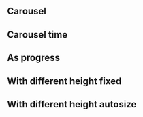 
<Meta title="Components/Carousel" />

## Carousel

<Canvas isExpanded>
  <Story name="Carousel">
    <div style={{ width: '90%', maxWidth: '600px', margin: '0 auto' }}>
      <Carousel>
        <ImgFixed src={Land.get().getParcelImage([-29, 55])} dimension="wide" />
        <ImgFixed
          src={Land.get().getParcelImage([-108, -30])}
          dimension="wide"
        />
        <ImgFixed
          src={Land.get().getParcelImage([144, -34])}
          dimension="wide"
        />
      </Carousel>
    </div>
  </Story>
</Canvas>

<Divider size="small" />

## Carousel time

<Canvas isExpanded>
  <Story name="Carousel time">
    <div style={{ width: '90%', maxWidth: '600px', margin: '0 auto' }}>
      <Carousel time={1000}>
        <ImgFixed src={Land.get().getParcelImage([-10, 58])} dimension="wide" />
        <ImgFixed
          src={Land.get().getParcelImage([-79, -54])}
          dimension="wide"
        />
        <ImgFixed
          src={Land.get().getParcelImage([111, -23])}
          dimension="wide"
        />
      </Carousel>
    </div>
  </Story>
</Canvas>

<Divider size="small" />

## As progress

<Canvas isExpanded>
  <Story name="As progress">
    <div style={{ width: '90%', maxWidth: '600px', margin: '0 auto' }}>
      <Carousel progress>
        <ImgFixed src={Land.get().getParcelImage([25, 74])} dimension="wide" />
        <ImgFixed src={Land.get().getParcelImage([26, 9])} dimension="wide" />
        <ImgFixed
          src={Land.get().getParcelImage([-143, -125])}
          dimension="wide"
        />
      </Carousel>
    </div>
  </Story>
</Canvas>

<Divider size="small" />

## With different height fixed

<Canvas isExpanded>
  <Story name="With different height fixed">
    <div style={{ width: '90%', maxWidth: '600px', margin: '0 auto' }}>
      <Carousel>
        <ImgFixed src={Land.get().getParcelImage([25, 74])} dimension="wide" />
        <ImgFixed
          src={Land.get().getParcelImage([26, 9])}
          dimension="vertical"
        />
        <ImgFixed src={Land.get().getParcelImage([26, 9])} dimension="wide" />
      </Carousel>
    </div>
  </Story>
</Canvas>

<Divider size="small" />

## With different height autosize

<Canvas isExpanded>
  <Story name="With different height autosize">
    <div style={{ width: '90%', maxWidth: '600px', margin: '0 auto' }}>
      <Carousel autoResize>
        <ImgFixed src={Land.get().getParcelImage([25, 74])} dimension="wide" />
        <ImgFixed
          src={Land.get().getParcelImage([26, 9])}
          dimension="vertical"
        />
        <ImgFixed src={Land.get().getParcelImage([26, 9])} dimension="wide" />
      </Carousel>
    </div>
  </Story>
</Canvas>

<Divider size="small" />
